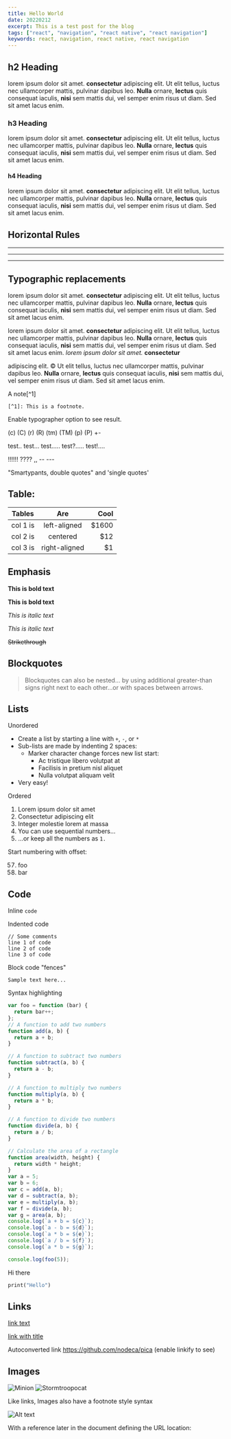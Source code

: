 ```yaml
---
title: Hello World
date: 20220212
excerpt: This is a test post for the blog
tags: ["react", "navigation", "react native", "react navigation"]
keywords: react, navigation, react native, react navigation
---
```

## h2 Heading
lorem ipsum dolor sit amet. **consectetur** adipiscing elit. Ut elit tellus, luctus nec ullamcorper mattis, pulvinar dapibus leo. **Nulla** ornare, **lectus** quis consequat iaculis, **nisi** sem mattis dui, vel semper enim risus ut diam. Sed sit amet lacus enim.

### h3 Heading
lorem ipsum dolor sit amet. **consectetur** adipiscing elit. Ut elit tellus, luctus nec ullamcorper mattis, pulvinar dapibus leo. **Nulla** ornare, **lectus** quis consequat iaculis, **nisi** sem mattis dui, vel semper enim risus ut diam. Sed sit amet lacus enim.

#### h4 Heading
lorem ipsum dolor sit amet. **consectetur** adipiscing elit. Ut elit tellus, luctus nec ullamcorper mattis, pulvinar dapibus leo. **Nulla** ornare, **lectus** quis consequat iaculis, **nisi** sem mattis dui, vel semper enim risus ut diam. Sed sit amet lacus enim.

## Horizontal Rules

___

---

***


## Typographic replacements

lorem ipsum dolor sit amet. **consectetur** adipiscing elit. Ut elit tellus, luctus nec ullamcorper mattis, pulvinar dapibus leo. **Nulla** ornare, **lectus** quis consequat iaculis, **nisi** sem mattis dui, vel semper enim risus ut diam. Sed sit amet lacus enim.

lorem ipsum dolor sit amet. **consectetur** adipiscing elit. Ut elit tellus, luctus nec ullamcorper mattis, pulvinar dapibus leo. **Nulla** ornare, **lectus** quis consequat iaculis, **nisi** sem mattis dui, vel semper enim risus ut diam. Sed sit amet lacus enim. _lorem ipsum dolor sit amet._ **consectetur** 



adipiscing elit. &copy; Ut elit tellus, luctus nec ullamcorper mattis, pulvinar dapibus leo. **Nulla** ornare, **lectus** quis consequat iaculis, **nisi** sem mattis dui, vel semper enim risus ut diam. Sed sit amet lacus enim.

A note[^1]
    
    [^1]: This is a footnote.

Enable typographer option to see result.

(c) (C) (r) (R) (tm) (TM) (p) (P) +-

test.. test... test..... test?..... test!....


!!!!!! ???? ,,  -- ---

"Smartypants, double quotes" and 'single quotes'

## Table:

| Tables   |      Are      |  Cool |
|----------|:-------------:|------:|
| col 1 is |  left-aligned | $1600 |
| col 2 is |    centered   |   $12 |
| col 3 is | right-aligned |    $1 |


## Emphasis

**This is bold text**

__This is bold text__

*This is italic text*

_This is italic text_

~~Strikethrough~~


## Blockquotes


> Blockquotes can also be nested... by using additional greater-than signs right next to each other...or with spaces between arrows.


## Lists

Unordered

+ Create a list by starting a line with `+`, `-`, or `*`
+ Sub-lists are made by indenting 2 spaces:
  - Marker character change forces new list start:
    * Ac tristique libero volutpat at
    + Facilisis in pretium nisl aliquet
    - Nulla volutpat aliquam velit
+ Very easy!

Ordered

1. Lorem ipsum dolor sit amet
2. Consectetur adipiscing elit
3. Integer molestie lorem at massa
4. You can use sequential numbers...
5. ...or keep all the numbers as `1.`


Start numbering with offset:

57. foo
1. bar


## Code

Inline `code`

Indented code

    // Some comments
    line 1 of code
    line 2 of code
    line 3 of code


Block code "fences"

```
Sample text here...
```

Syntax highlighting

``` js
var foo = function (bar) {
  return bar++;
};
// A function to add two numbers
function add(a, b) {
  return a + b;
}

// A function to subtract two numbers
function subtract(a, b) {
  return a - b;
}

// A function to multiply two numbers
function multiply(a, b) {
  return a * b;
}

// A function to divide two numbers
function divide(a, b) {
  return a / b;
}

// Calculate the area of a rectangle
function area(width, height) {
  return width * height;
}
var a = 5;
var b = 6;
var c = add(a, b);
var d = subtract(a, b);
var e = multiply(a, b);
var f = divide(a, b);
var g = area(a, b);
console.log(`a + b = ${c}`);
console.log(`a - b = ${d}`);
console.log(`a * b = ${e}`);
console.log(`a / b = ${f}`);
console.log(`a * b = ${g}`);

console.log(foo(5));
```


Hi there



```rust
print("Hello")
```

## Links

[link text](http://dev.nodeca.com)

[link with title](http://nodeca.github.io/pica/demo/ "title text!")

Autoconverted link https://github.com/nodeca/pica (enable linkify to see)


## Images

![Minion](https://images.unsplash.com/photo-1647182950502-8dc953740f5c?ixlib=rb-1.2.1&ixid=MnwxMjA3fDB8MHxwaG90by1wYWdlfHx8fGVufDB8fHx8&auto=format&fit=crop&w=688&q=80)
![Stormtroopocat](https://images.unsplash.com/photo-1648602015818-0f80d0fdb13f?ixlib=rb-1.2.1&ixid=MnwxMjA3fDB8MHxwaG90by1wYWdlfHx8fGVufDB8fHx8&auto=format&fit=crop&w=1170&q=80 "The Stormtroopocat")

Like links, Images also have a footnote style syntax

![Alt text][id]

With a reference later in the document defining the URL location:

[id]: https://images.unsplash.com/photo-1648606365327-51da55597c0b?ixlib=rb-1.2.1&ixid=MnwxMjA3fDB8MHxwaG90by1wYWdlfHx8fGVufDB8fHx8&auto=format&fit=crop&w=1933&q=80  "The Dojocat"
